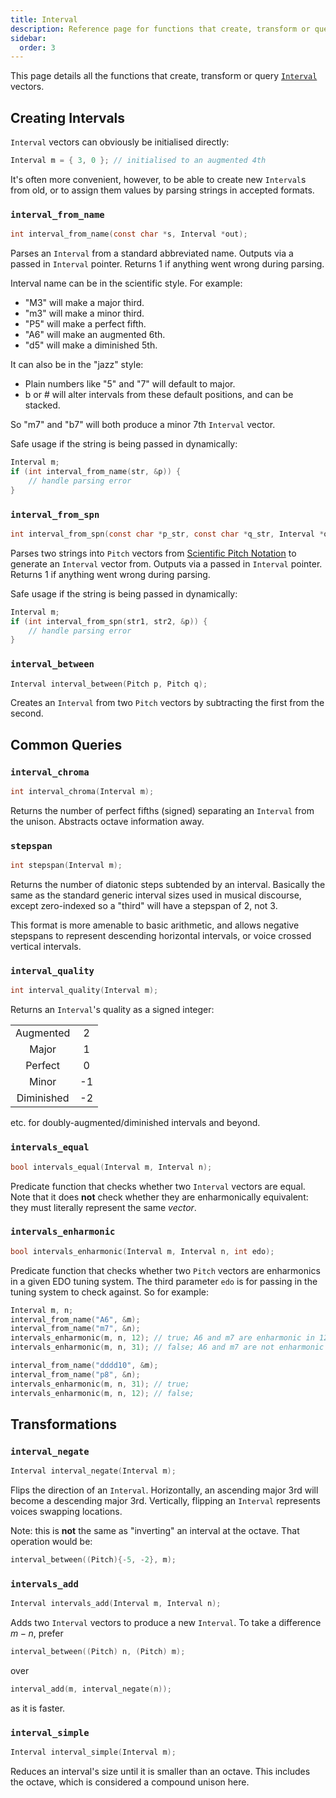 ```yaml
---
title: Interval
description: Reference page for functions that create, transform or query Interval vectors.
sidebar:
  order: 3
---
```


This page details all the functions that create, transform or query [`Interval`](/c/types/#interval) vectors.

## Creating Intervals

`Interval` vectors can obviously be initialised directly:

```c
Interval m = { 3, 0 }; // initialised to an augmented 4th
```

It's often more convenient, however, to be able to create new `Interval`s from old, or to assign them values by parsing strings in accepted formats.

### `interval_from_name`

```c
int interval_from_name(const char *s, Interval *out);
```

Parses an `Interval` from a standard abbreviated name. Outputs via a passed in `Interval` pointer. Returns 1 if anything went wrong during parsing.

Interval name can be in the scientific style. For example:
- "M3" will make a major third.
- "m3" will make a minor third.
- "P5" will make a perfect fifth.
- "A6" will make an augmented 6th.
- "d5" will make a diminished 5th.

It can also be in the "jazz" style:

- Plain numbers like "5" and "7" will default to major.
- b or # will alter intervals from these default positions, and can be stacked.

So "m7" and "b7" will both produce a minor 7th `Interval` vector.

Safe usage if the string is being passed in dynamically:

```c
Interval m;
if (int interval_from_name(str, &p)) {
    // handle parsing error
}
```

### `interval_from_spn`

```c
int interval_from_spn(const char *p_str, const char *q_str, Interval *out);
```

Parses two strings into `Pitch` vectors from [Scientific Pitch Notation](https://en.wikipedia.org/wiki/Scientific_pitch_notation) to generate an `Interval` vector from. Outputs via a passed in `Interval` pointer. Returns 1 if anything went wrong during parsing.

Safe usage if the string is being passed in dynamically:

```c
Interval m;
if (int interval_from_spn(str1, str2, &p)) {
    // handle parsing error
}
```

### `interval_between`

```c
Interval interval_between(Pitch p, Pitch q);
```

Creates an `Interval` from two `Pitch` vectors by subtracting the first from the second.

## Common Queries

### `interval_chroma`

```c
int interval_chroma(Interval m);
```

Returns the number of perfect fifths (signed) separating an `Interval` from the unison. Abstracts octave information away.

### `stepspan`

```c
int stepspan(Interval m);
```

Returns the number of diatonic steps subtended by an interval. Basically the same as the standard generic interval sizes used in musical discourse, except zero-indexed so a "third" will have a stepspan of 2, not 3.

This format is more amenable to basic arithmetic, and allows negative stepspans to represent descending horizontal intervals, or voice crossed vertical intervals.

### `interval_quality`

```c
int interval_quality(Interval m);
```

Returns an `Interval`'s quality as a signed integer:

|            |     |
| :--------: | :-: |
| Augmented  |  2  |
| Major      |  1  |
| Perfect    |  0  |
| Minor      | -1  |
| Diminished | -2  |

etc. for doubly-augmented/diminished intervals and beyond.

### `intervals_equal`

```c
bool intervals_equal(Interval m, Interval n);
```

Predicate function that checks whether two `Interval` vectors are equal. Note that it does **not** check whether they are enharmonically equivalent: they must literally represent the same *vector*.

### `intervals_enharmonic`

```c
bool intervals_enharmonic(Interval m, Interval n, int edo);
```

Predicate function that checks whether two `Pitch` vectors are enharmonics in a given EDO tuning system. The third parameter `edo` is for passing in the tuning system to check against. So for example:

```c
Interval m, n;
interval_from_name("A6", &m);
interval_from_name("m7", &n);
intervals_enharmonic(m, n, 12); // true; A6 and m7 are enharmonic in 12tet
intervals_enharmonic(m, n, 31); // false; A6 and m7 are not enharmonic in 31tet

interval_from_name("dddd10", &m);
interval_from_name("p8", &n);
intervals_enharmonic(m, n, 31); // true;
intervals_enharmonic(m, n, 12); // false;
```

## Transformations

### `interval_negate`

```c
Interval interval_negate(Interval m);
```

Flips the direction of an `Interval`. Horizontally, an ascending major 3rd will become a descending major 3rd. Vertically, flipping an `Interval` represents voices swapping locations.

Note: this is **not** the same as "inverting" an interval at the octave. That operation would be:

```c
interval_between((Pitch){-5, -2}, m);
```

### `intervals_add`

```c
Interval intervals_add(Interval m, Interval n);
```

Adds two `Interval` vectors to produce a new `Interval`. To take a difference $m - n$, prefer

```c
interval_between((Pitch) n, (Pitch) m);
```

over


```c
interval_add(m, interval_negate(n));
```

as it is faster.

### `interval_simple`

```c
Interval interval_simple(Interval m);
```

Reduces an interval's size until it is smaller than an octave. This includes the octave, which is considered a compound unison here.
